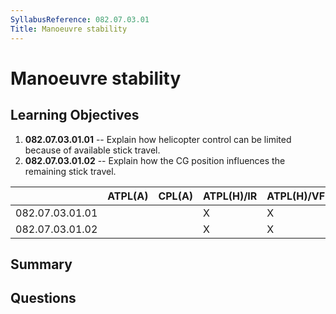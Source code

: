 ```yaml
---
SyllabusReference: 082.07.03.01
Title: Manoeuvre stability
---
```


# Manoeuvre stability

## Learning Objectives

1. **082.07.03.01.01** -- Explain how helicopter control can be limited because of available stick travel.
2. **082.07.03.01.02** -- Explain how the CG position influences the remaining stick travel.

|                 | ATPL(A) | CPL(A) | ATPL(H)/IR | ATPL(H)/VFR | CPL(H) | IR  | CBIR(A) |
| --------------- | ------- | ------ | ---------- | ----------- | ------ | --- | ------- |
| 082.07.03.01.01 |         |        | X          | X           | X      |     |         |
| 082.07.03.01.02 |         |        | X          | X           | X      |     |         |

## Summary

## Questions
